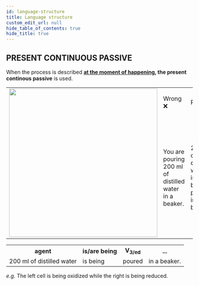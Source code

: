 ```yaml
---
id: language-structure
title: Language structure
custom_edit_url: null
hide_table_of_contents: true
hide_title: true
---
```



## PRESENT CONTINUOUS PASSIVE

When the process is described **<u>at the moment of happening</u>, the present continous passive** is used.

<table>
  <tr>
    <td rowspan='2'><img src={reactions} width='400' /></td>
    <td>Wrong ❌</td>
    <td>Right ✔</td>
  </tr>
  <tr>
    <td>You are pouring 200 ml of distilled water in a beaker.</td>
    <td>200 ml of distilled water is being poured in a beaker.</td>
  </tr>
</table>

<table>
  <tr>
    <th>agent</th>
    <th>is/are being</th>
    <th>V<sub>3/ed</sub></th>
    <th>...</th>
  </tr>
  <tr>
    <td>200 ml of distilled water</td>
    <td>is being</td>
    <td>poured</td>
    <td>in a beaker.</td>
  </tr>
</table>

*e.g.* The left cell is being oxidized while the right is being reduced.